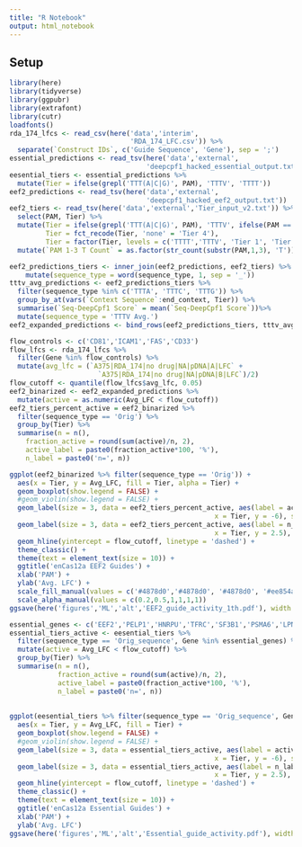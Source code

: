 ```yaml
---
title: "R Notebook"
output: html_notebook
---
```


## Setup

```r
library(here)
library(tidyverse)
library(ggpubr)
library(extrafont)
library(cutr)
loadfonts()
rda_174_lfcs <- read_csv(here('data','interim',
                              'RDA_174_LFC.csv')) %>%
  separate(`Construct IDs`, c('Guide Sequence', 'Gene'), sep = ';')
essential_predictions <- read_tsv(here('data','external',
                                  'deepcpf1_hacked_essential_output.txt'))
eesential_tiers <- essential_predictions %>%
  mutate(Tier = ifelse(grepl('TTT(A|C|G)', PAM), 'TTTV', 'TTTT'))
eef2_predictions <- read_tsv(here('data','external',
                                  'deepcpf1_hacked_eef2_output.txt'))
eef2_tiers <- read_tsv(here('data','external','Tier_input_v2.txt')) %>%
  select(PAM, Tier) %>%
  mutate(Tier = ifelse(grepl('TTT(A|C|G)', PAM), 'TTTV', ifelse(PAM == 'TTTT', 'TTTT', Tier)), 
         Tier = fct_recode(Tier, 'none' = 'Tier 4'), 
         Tier = factor(Tier, levels = c('TTTT','TTTV', 'Tier 1', 'Tier 2', 'Tier 3', 'none'))) %>%
  mutate(`PAM 1-3 T Count` = as.factor(str_count(substr(PAM,1,3), 'T')))
```

```r
eef2_predictions_tiers <- inner_join(eef2_predictions, eef2_tiers) %>%
    mutate(sequence_type = word(sequence_type, 1, sep = '_'))
tttv_avg_predictions <- eef2_predictions_tiers %>%
  filter(sequence_type %in% c('TTTA', 'TTTC', 'TTTG')) %>%
  group_by_at(vars(`Context Sequence`:end_context, Tier)) %>%
  summarise(`Seq-DeepCpf1 Score` = mean(`Seq-DeepCpf1 Score`))%>%
  mutate(sequence_type = 'TTTV Avg.')
eef2_expanded_predictions <- bind_rows(eef2_predictions_tiers, tttv_avg_predictions)
```

```r
flow_controls <- c('CD81','ICAM1','FAS','CD33')
flow_lfcs <- rda_174_lfcs %>%
  filter(Gene %in% flow_controls) %>%
  mutate(avg_lfc = (`A375|RDA_174|no drug|NA|pDNA|A|LFC` + 
                      `A375|RDA_174|no drug|NA|pDNA|B|LFC`)/2)
flow_cutoff <- quantile(flow_lfcs$avg_lfc, 0.05)
eef2_binarized <- eef2_expanded_predictions %>%
  mutate(active = as.numeric(Avg_LFC < flow_cutoff))
eef2_tiers_percent_active = eef2_binarized %>%
  filter(sequence_type == 'Orig') %>%
  group_by(Tier) %>%
  summarise(n = n(),
    fraction_active = round(sum(active)/n, 2),
    active_label = paste0(fraction_active*100, '%'), 
    n_label = paste0('n=', n))

ggplot(eef2_binarized %>% filter(sequence_type == 'Orig')) +
  aes(x = Tier, y = Avg_LFC, fill = Tier, alpha = Tier) +
  geom_boxplot(show.legend = FALSE) +
  #geom_violin(show.legend = FALSE) +
  geom_label(size = 3, data = eef2_tiers_percent_active, aes(label = active_label, 
                                                   x = Tier, y = -6), show.legend = FALSE) +
  geom_label(size = 3, data = eef2_tiers_percent_active, aes(label = n_label, 
                                                   x = Tier, y = 2.5), show.legend = FALSE) +
  geom_hline(yintercept = flow_cutoff, linetype = 'dashed') +
  theme_classic() +
  theme(text = element_text(size = 10)) +
  ggtitle('enCas12a EEF2 Guides') +
  xlab('PAM') + 
  ylab('Avg. LFC') +
  scale_fill_manual(values = c('#4878d0','#4878d0', '#4878d0', '#ee854a', '#6acc64', 'darkgrey')) +
  scale_alpha_manual(values = c(0.2,0.5,1,1,1,1))
ggsave(here('figures','ML','alt','EEF2_guide_activity_1th.pdf'), width = 11, height = 9, units = 'cm', useDingbats = FALSE)
```


```r
essential_genes <- c('EEF2','PELP1','HNRPU','TFRC','SF3B1','PSMA6','LPNB1','SNRPD1','RPS20','POLR1C')
essential_tiers_active <- eesential_tiers %>% 
  filter(sequence_type == 'Orig_sequence', Gene %in% essential_genes) %>%
  mutate(active = Avg_LFC < flow_cutoff) %>%
  group_by(Tier) %>%
  summarise(n = n(),
            fraction_active = round(sum(active)/n, 2),
            active_label = paste0(fraction_active*100, '%'), 
            n_label = paste0('n=', n))
  
  
ggplot(eesential_tiers %>% filter(sequence_type == 'Orig_sequence', Gene %in% essential_genes)) +
  aes(x = Tier, y = Avg_LFC, fill = Tier) +
  geom_boxplot(show.legend = FALSE) +
  #geom_violin(show.legend = FALSE) +
  geom_label(size = 3, data = essential_tiers_active, aes(label = active_label, 
                                                   x = Tier, y = -6), show.legend = FALSE) +
  geom_label(size = 3, data = essential_tiers_active, aes(label = n_label, 
                                                   x = Tier, y = 2.5), show.legend = FALSE) +
  geom_hline(yintercept = flow_cutoff, linetype = 'dashed') +
  theme_classic() +
  theme(text = element_text(size = 10)) +
  ggtitle('enCas12a Essential Guides') +
  xlab('PAM') + 
  ylab('Avg. LFC') 
ggsave(here('figures','ML','alt','Essential_guide_activity.pdf'), width = 11, height = 9, units = 'cm', useDingbats = FALSE)

```







